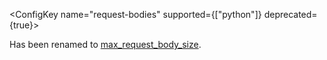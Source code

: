 <ConfigKey name="request-bodies" supported={["python"]} deprecated={true}>

Has been renamed to [max_request_body_size](/platforms/python/configuration/options/#max-request-body-size).

</ConfigKey>
